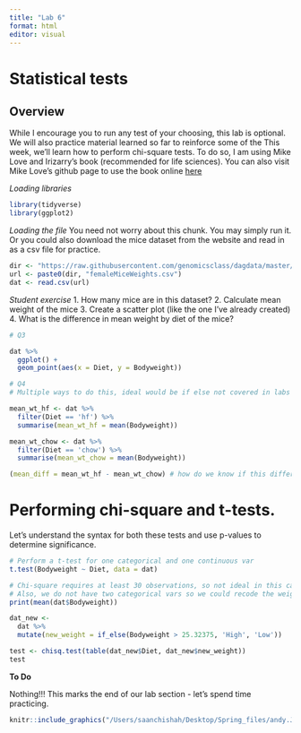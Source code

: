 ```yaml
---
title: "Lab 6"
format: html
editor: visual
---
```


# Statistical tests

## Overview

While I encourage you to run any test of your choosing, this lab is optional. We will also practice material learned so far to reinforce some of the This week, we'll learn how to perform chi-square tests. To do so, I am using Mike Love and Irizarry's book (recommended for life sciences). You can also visit Mike Love's github page to use the book online [here](%22https://github.com/genomicsclass/labs%22)

*Loading libraries*

```r
library(tidyverse)
library(ggplot2)
```

*Loading the file* You need not worry about this chunk. You may simply run it. Or you could also download the mice dataset from the website and read in as a csv file for practice.

```r
dir <- "https://raw.githubusercontent.com/genomicsclass/dagdata/master/inst/extdata/"
url <- paste0(dir, "femaleMiceWeights.csv")
dat <- read.csv(url)
```

*Student exercise* 
1. How many mice are in this dataset? </n>
2. Calculate mean weight of the mice </n>
3. Create a scatter plot (like the one I've already created) </n>
4. What is the difference in mean weight by diet of the mice?

```r
# Q3

dat %>% 
  ggplot() +
  geom_point(aes(x = Diet, y = Bodyweight))

# Q4
# Multiple ways to do this, ideal would be if else not covered in labs yet

mean_wt_hf <- dat %>% 
  filter(Diet == 'hf') %>% 
  summarise(mean_wt_hf = mean(Bodyweight)) 

mean_wt_chow <- dat %>% 
  filter(Diet == 'chow') %>% 
  summarise(mean_wt_chow = mean(Bodyweight))

(mean_diff = mean_wt_hf - mean_wt_chow) # how do we know if this difference is meaningful or significant?

```

# Performing chi-square and t-tests.

Let's understand the syntax for both these tests and use p-values to determine significance.

```r
# Perform a t-test for one categorical and one continuous var
t.test(Bodyweight ~ Diet, data = dat)

# Chi-square requires at least 30 observations, so not ideal in this case
# Also, we do not have two categorical vars so we could recode the weight as high vs low
print(mean(dat$Bodyweight))

dat_new <- 
  dat %>% 
  mutate(new_weight = if_else(Bodyweight > 25.32375, 'High', 'Low'))

test <- chisq.test(table(dat_new$Diet, dat_new$new_weight))
test

```

**To Do**

Nothing!!! This marks the end of our lab section - let's spend time practicing. 

```r

knitr::include_graphics("/Users/saanchishah/Desktop/Spring_files/andy.JPEG")

```
